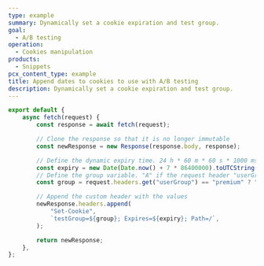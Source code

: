 ```yaml
---
type: example
summary: Dynamically set a cookie expiration and test group.
goal:
  - A/B testing
operation:
  - Cookies manipulation
products:
  - Snippets
pcx_content_type: example
title: Append dates to cookies to use with A/B testing
description: Dynamically set a cookie expiration and test group.
---
```


```js
export default {
	async fetch(request) {
		const response = await fetch(request);

		// Clone the response so that it is no longer immutable
		const newResponse = new Response(response.body, response);

		// Define the dynamic expiry time. 24 h * 60 m * 60 s * 1000 ms = 86,400,000 ms
		const expiry = new Date(Date.now() + 7 * 86400000).toUTCString();
		// Define the group variable. "A" if the request header "userGroup" is "premium", "B" if otherwise.
		const group = request.headers.get("userGroup") == "premium" ? "A" : "B";

		// Append the custom header with the values
		newResponse.headers.append(
			"Set-Cookie",
			`testGroup=${group}; Expires=${expiry}; Path=/`,
		);

		return newResponse;
	},
};
```
